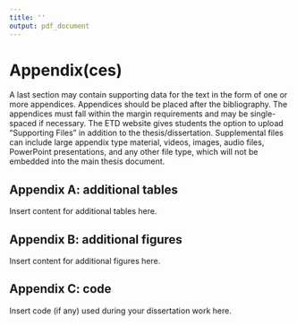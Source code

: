 ```yaml
---
title: ''
output: pdf_document
---
```

# Appendix(ces)

A last section may contain supporting data for the text in the form of one or more appendices. Appendices should be placed after the bibliography. The appendices must fall within the margin requirements and may be single-spaced if necessary. The ETD website gives students the option to upload “Supporting Files” in addition to the thesis/dissertation. Supplemental files can include large appendix type material, videos, images, audio files, PowerPoint presentations, and any other file type, which will not be embedded into the main thesis document.

## Appendix A: additional tables 

Insert content for additional tables here.

\newpage

## Appendix B: additional figures

Insert content for additional figures here. 

\newpage

## Appendix C: code

Insert code (if any) used during your dissertation work here. 